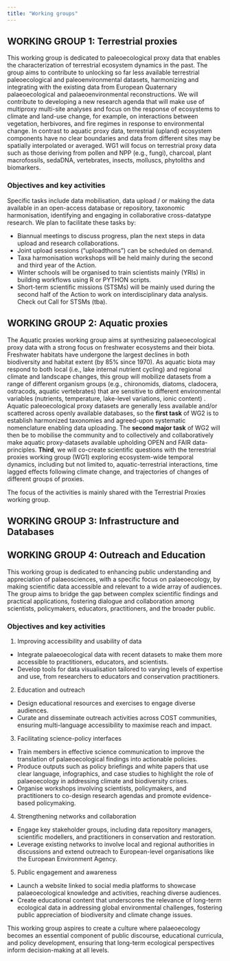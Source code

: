 ```yaml
---
title: "Working groups"
---
```


## WORKING GROUP 1: Terrestrial proxies
This working group is dedicated to paleoecological proxy data that enables the characterization of terrestrial ecosystem dynamics in the past. The group aims to contribute to unlocking so far less available terrestrial paleoecological and paleoenvironmental datasets, harmonizing and integrating with the existing data from European Quaternary palaeoecological and palaeoenvironmental reconstructions. We will contribute to developing a new research agenda that will make use of multiproxy multi-site analyses and focus on the response of ecosystems to climate and land-use change, for example, on interactions between vegetation, herbivores, and fire regimes in response to environmental change.
In contrast to aquatic proxy data, terrestrial (upland) ecosystem components have no clear boundaries and data from different sites may be spatially interpolated or averaged. WG1 will focus on terrestrial proxy data such as those deriving from pollen and NPP (e.g., fungi), charcoal, plant macrofossils, sedaDNA, vertebrates, insects, molluscs, phytoliths and biomarkers. 

### **Objectives and key activities**

Specific tasks include data mobilisation, data upload / or making the data available in an open-access database or repository, taxonomic harmonisation, identifying and engaging in collaborative cross-datatype research. We plan to facilitate these tasks by:

- Biannual meetings to discuss progress, plan the next steps in data upload and research collaborations. 
- Joint upload sessions ("uploadthons") can be scheduled on demand. 
- Taxa harmonisation workshops will be held mainly during the second and third year of the Action. 
- Winter schools will be organised to train scientists mainly (YRIs) in building workflows using R or PYTHON scripts. 
- Short-term scientific missions (STSMs) will be mainly used during the second half of the Action to work on interdisciplinary data analysis. Check out Call for STSMs (tba).


## WORKING GROUP 2: Aquatic proxies
The Aquatic proxies working group aims at synthesizing palaeoecological proxy data with a strong focus on freshwater ecosystems and their biota. Freshwater habitats have undergone the largest declines in both biodiversity and habitat extent (by 85% since 1970). As aquatic biota may respond to both local (i.e., lake internal nutrient cycling) and regional climate and landscape changes, this group will mobilize datasets from a range of different organism groups (e.g., chironomids, diatoms, cladocera, ostracods, aquatic vertebrates) that are sensitive to different environmental variables (nutrients, temperature, lake-level variations, ionic content)  . Aquatic paleoecological proxy datasets are generally less available and/or scattered across openly available databases, so the **first task** of WG2 is to establish harmonized taxonomies and agreed-upon systematic nomenclature enabling data uploading. The **second major task** of WG2 will then be to mobilise the community and to collectively and collaboratively make aquatic proxy-datasets available upholding OPEN and FAIR data-principles. **Third**, we will co-create scientific questions with the terrestrial proxies working group (WG1) exploring ecosystem-wide temporal dynamics, including but not limited to, aquatic-terrestrial interactions, time lagged effects following climate change, and trajectories of changes of different groups of proxies.

The focus of the activities is mainly shared with the Terrestrial Proxies working group.

## WORKING GROUP 3: Infrastructure and Databases

## WORKING GROUP 4: Outreach and Education

This working group is dedicated to enhancing public understanding and appreciation of palaeosciences, with a specific focus on palaeoecology, by making scientific data accessible and relevant to a wide array of audiences. The group aims to bridge the gap between complex scientific findings and practical applications, fostering dialogue and collaboration among scientists, policymakers, educators, practitioners, and the broader public.

### **Objectives and key activities**

1. Improving accessibility and usability of data
- Integrate palaeoecological data with recent datasets to make them more accessible to practitioners, educators, and scientists.
- Develop tools for data visualisation tailored to varying levels of expertise and use, from researchers to educators and conservation practitioners.
2. Education and outreach
  + Design educational resources and exercises to engage diverse audiences.
  + Curate and disseminate outreach activities across COST communities, ensuring multi-language accessibility to maximise reach and impact.
3. Facilitating science-policy interfaces
  + Train members in effective science communication to improve the translation of palaeoecological findings into actionable policies.
  + Produce outputs such as policy briefings and white papers that use clear language, infographics, and case studies to highlight the role of palaeoecology in addressing climate and biodiversity crises.
  + Organise workshops involving scientists, policymakers, and practitioners to co-design research agendas and promote evidence-based policymaking.
4. Strengthening networks and collaboration
  + Engage key stakeholder groups, including data repository managers, scientific modellers, and practitioners in conservation and restoration.
  + Leverage existing networks to involve local and regional authorities in discussions and extend outreach to European-level organisations like the European Environment Agency.
5. Public engagement and awareness
  + Launch a website linked to social media platforms to showcase palaeoecological knowledge and activities, reaching diverse audiences.
  + Create educational content that underscores the relevance of long-term ecological data in addressing global environmental challenges, fostering public appreciation of biodiversity and climate change issues.

This working group aspires to create a culture where palaeoecology becomes an essential component of public discourse, educational curricula, and policy development, ensuring that long-term ecological perspectives inform decision-making at all levels.



